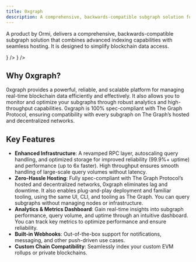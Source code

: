 ```yaml
---
title: 0xgraph
description: A comprehensive, backwards-compatible subgraph solution for simplified blockchain data access.
---
```



A product by Ormi, delivers a comprehensive, backwards-compatible subgraph solution that combines advanced indexing capabilities with seamless hosting. It is designed to simplify blockchain data access.

<Cards>
  <Card
    title="0xgraph"
    href="https://0xgraph.com"
    external
    icon={<Database />}
  />
  <Card
    title="Template"
    href="https://github.com/metis-edu/ormi-metis-template"
    external
    icon={<LayoutPanelTop />}
  />
</Cards>

## Why 0xgraph?

0xgraph provides a powerful, reliable, and scalable platform for managing real-time blockchain data efficiently and effectively. It also allows you to monitor and optimize your subgraphs through robust analytics and high-throughput capabilities. 0xgraph is 100% spec-compliant with The Graph Protocol, ensuring compatibility with every subgraph on The Graph’s hosted and decentralized networks.

## Key Features

- **Enhanced Infrastructure**: A revamped RPC layer, autoscaling query handling, and optimized storage for improved reliability (99.9%+ uptime) and performance (up to 6x faster). High throughput ensures smooth handling of large-scale query volumes without latency.
- **Zero-Hassle Hosting**: Fully spec-compliant with The Graph Protocol’s hosted and decentralized networks, 0xgraph eliminates lag and downtime. It also enables plug-and-play deployment and familiar tooling, using the same UI, CLI, and tooling as The Graph. You can query subgraphs without managing nodes or infrastructure.
- **Analytics & Metrics Dashboard**: Gain real-time insights into subgraph performance, query volume, and uptime through an intuitive dashboard. You can track key metrics to optimize performance and ensure reliability.
- **Built-in Webhooks**: Out-of-the-box support for notifications, messaging, and other push-driven use cases.
- **Custom Chain Compatibility**: Seamlessly index your custom EVM rollups or private blockchains.
